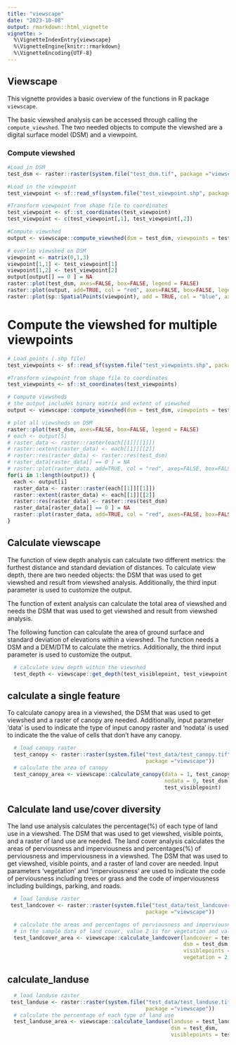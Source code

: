 ```yaml
---
title: "viewscape"
date: "2023-10-08"
output: rmarkdown::html_vignette
vignette: >
  %\VignetteIndexEntry{viewscape}
  %\VignetteEngine{knitr::rmarkdown}
  %\VignetteEncoding{UTF-8}
---
```

## Viewscape

This vignette provides a basic overview of the functions in R package `viewscape`.

The basic viewshed analysis can be accessed through calling the `compute_viewshed`. The two needed objects to compute the viewshed are a digital surface model (DSM) and a viewpoint.

### Compute viewshed

```r
#Load in DSM
test_dsm <- raster::raster(system.file("test_dsm.tif", package ="viewscape"))

#Load in the viewpoint
test_viewpoint <- sf::read_sf(system.file("test_viewpoint.shp", package = "viewscape"))

#Transform viewpoint from shape file to coordinates 
test_viewpoint <- sf::st_coordinates(test_viewpoint)
test_viewpoint <- c(test_viewpoint[,1], test_viewpoint[,2])

#Compute viewshed
output <- viewscape::compute_viewshed(dsm = test_dsm, viewpoints = test_viewpoint, offset_viewpoint = 6, visualization=TRUE)
```

```r
# overlap viewshed on DSM
viewpoint <- matrix(0,1,3)
viewpoint[1,1] <- test_viewpoint[1]
viewpoint[1,2] <- test_viewpoint[2]
output[output[] == 0 ] = NA
raster::plot(test_dsm, axes=FALSE, box=FALSE, legend = FALSE)
raster::plot(output, add=TRUE, col = "red", axes=FALSE, box=FALSE, legend = FALSE)
raster::plot(sp::SpatialPoints(viewpoint), add = TRUE, col = "blue", axes=FALSE, box=FALSE, legend = FALSE)
```
# Compute the viewshed for multiple viewpoints

```r
# Load points (.shp file)
test_viewpoints <- sf::read_sf(system.file("test_viewpoints.shp", package = "viewscape"))

#Transform viewpoint from shape file to coordinates 
test_viewpoints <- sf::st_coordinates(test_viewpoints)

# Compute viewsheds
# the output includes binary matrix and extent of viewshed 
output <- viewscape::compute_viewshed(dsm = test_dsm, viewpoints = test_viewpoints, offset_viewpoint = 6, multiviewpoints = TRUE)
```

```r
# plot all viewsheds on DSM
raster::plot(test_dsm, axes=FALSE, box=FALSE, legend = FALSE)
# each <- output[5]
# raster_data <- raster::raster(each[[1]][[1]])
# raster::extent(raster_data) <- each[[1]][[2]]
# raster::res(raster_data) <- raster::res(test_dsm)
# raster_data[raster_data[] == 0 ] = NA
# raster::plot(raster_data, add=TRUE, col = "red", axes=FALSE, box=FALSE, legend = FALSE)
for(i in 1:length(output)) {
  each <- output[i]
  raster_data <- raster::raster(each[[1]][[1]])
  raster::extent(raster_data) <- each[[1]][[2]]
  raster::res(raster_data) <- raster::res(test_dsm)
  raster_data[raster_data[] == 0 ] = NA
  raster::plot(raster_data, add=TRUE, col = "red", axes=FALSE, box=FALSE, legend = FALSE)
}
```

## Calculate viewscape

The function of view depth analysis can calculate two different metrics: the furthest distance and standard deviation of distances. To calculate view depth, there are two needed objects: the DSM that was used to get viewshed and result from viewshed analysis. Additionally, the third input parameter is used to customize the output.

The function of extent analysis can calculate the total area of viewshed and needs the DSM that was used to get viewshed and result from viewshed analysis. 

The following function can calculate the area of ground surface and standard deviation of elevations within a viewshed. The function needs a DSM and a DEM/DTM to calculate the metrics. Additionally, the third input parameter is used to customize the output.

```r
  # calculate view depth within the viewshed
  test_depth <- viewscape::get_depth(test_visiblepoint, test_viewpoint, 3)
```


## calculate a single feature

To calculate canopy area in a viewshed, the DSM that was used to get viewshed and a raster of canopy are needed. Additionally, input parameter 'data' is used to indicate the type of input canopy raster and 'nodata' is used to indicate the the value of cells that don't have any canopy.

```r
  # load canopy raster
  test_canopy <- raster::raster(system.file("test_data/test_canopy.tif",
                                            package ="viewscape"))
  # calculate the area of canopy
  test_canopy_area <- viewscape::calculate_canopy(data = 1, test_canopy, 
                                                  nodata = 0, test_dsm, 
                                                  test_visiblepoint)
```

## Calculate land use/cover diversity

The land use analysis calculates the percentage(%) of each type of land use in a viewshed. The DSM that was used to get viewshed, visible points, and a raster of land use are needed.
The land cover analysis calculates the areas of perviousness and imperviousness and percentages(%) of perviousness and imperviousness in a viewshed. The DSM that was used to get viewshed, visible points, and a raster of land cover are needed. Input parameters 'vegetation' and 'imperviousness' are used to indicate the code of perviousness including trees or grass and the code of imperviousness including buildings, parking, and roads.

```r
  # load landuse raster
 test_landcover <- raster::raster(system.file("test_data/test_landcover.tif",
                                            package ="viewscape"))

  # calculate the areas and percentages of perviousness and imperviousness 
  # in the sample data of land cover, value 2 is for vegetation and value 4 is for imperviousness
  test_landcover_area <- viewscape::calculate_landcover(landcover = test_landcover, 
                                                        dsm = test_dsm,
                                                        visiblepoints = test_visiblepoint,
                                                        vegetation = 2, imperviousness = 4)
```

## calculate_landuse

```r
  # load landuse raster
 test_landuse <- raster::raster(system.file("test_data/test_landuse.tif",
                                            package ="viewscape"))
  # calculate the percentage of each type of land use  
  test_landuse_area <- viewscape::calculate_landuse(landuse = test_landuse, 
                                                    dsm = test_dsm,
                                                    visiblepoints = test_visiblepoint)
```
